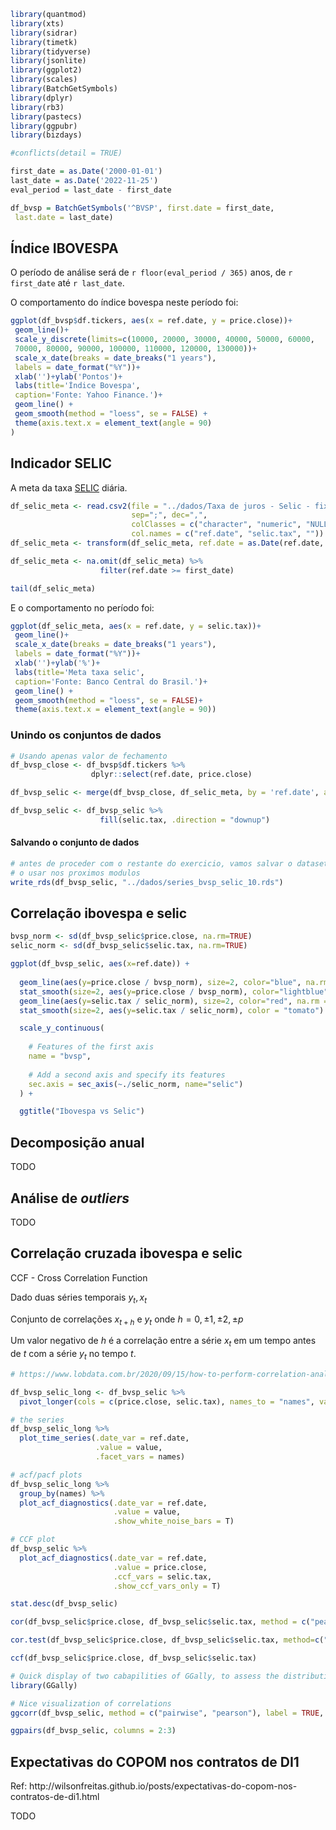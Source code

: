 ```r
library(quantmod)
library(xts)
library(sidrar)
library(timetk)
library(tidyverse)
library(jsonlite)
library(ggplot2)
library(scales)
library(BatchGetSymbols)
library(dplyr)
library(rb3)
library(pastecs)
library(ggpubr)
library(bizdays)

#conflicts(detail = TRUE)
```

```r
first_date = as.Date('2000-01-01')
last_date = as.Date('2022-11-25')
eval_period = last_date - first_date

df_bvsp = BatchGetSymbols('^BVSP', first.date = first_date,
 last.date = last_date)
```

## Índice IBOVESPA

O período de análise será de `r floor(eval_period / 365)` anos, de `r first_date` até `r last_date`.

O comportamento do índice bovespa neste período foi:

```r
ggplot(df_bvsp$df.tickers, aes(x = ref.date, y = price.close))+
 geom_line()+
 scale_y_discrete(limits=c(10000, 20000, 30000, 40000, 50000, 60000,
 70000, 80000, 90000, 100000, 110000, 120000, 130000))+
 scale_x_date(breaks = date_breaks("1 years"),
 labels = date_format("%Y"))+
 xlab('')+ylab('Pontos')+
 labs(title='Índice Bovespa',
 caption='Fonte: Yahoo Finance.')+
 geom_line() +
 geom_smooth(method = "loess", se = FALSE) +
 theme(axis.text.x = element_text(angle = 90)
)
```

## Indicador SELIC

A meta da taxa [SELIC](https://www.bcb.gov.br/estatisticas/grafico/graficoestatistica/metaselic) diária.


```r
df_selic_meta <- read.csv2(file = "../dados/Taxa de juros - Selic - fixada pelo Comitê de Política Monetária.csv",
                           sep=";", dec=",",
                           colClasses = c("character", "numeric", "NULL"),
                           col.names = c("ref.date", "selic.tax", ""))
df_selic_meta <- transform(df_selic_meta, ref.date = as.Date(ref.date,'%d/%m/%Y'))

df_selic_meta <- na.omit(df_selic_meta) %>% 
                    filter(ref.date >= first_date)

tail(df_selic_meta)
```

E o comportamento no período foi:

```r
ggplot(df_selic_meta, aes(x = ref.date, y = selic.tax))+
 geom_line()+
 scale_x_date(breaks = date_breaks("1 years"),
 labels = date_format("%Y"))+
 xlab('')+ylab('%')+
 labs(title='Meta taxa selic',
 caption='Fonte: Banco Central do Brasil.')+
 geom_line() +
 geom_smooth(method = "loess", se = FALSE)+
 theme(axis.text.x = element_text(angle = 90))
```

### Unindo os conjuntos de dados

```r
# Usando apenas valor de fechamento
df_bvsp_close <- df_bvsp$df.tickers %>%
                  dplyr::select(ref.date, price.close)

df_bvsp_selic <- merge(df_bvsp_close, df_selic_meta, by = 'ref.date', all.x = T)

df_bvsp_selic <- df_bvsp_selic %>% 
                    fill(selic.tax, .direction = "downup")
```

#### Salvando o conjunto de dados

```r
# antes de proceder com o restante do exercicio, vamos salvar o dataset para
# o usar nos proximos modulos
write_rds(df_bvsp_selic, "../dados/series_bvsp_selic_10.rds")
```

## Correlação ibovespa e selic

```r
bvsp_norm <- sd(df_bvsp_selic$price.close, na.rm=TRUE)
selic_norm <- sd(df_bvsp_selic$selic.tax, na.rm=TRUE)

ggplot(df_bvsp_selic, aes(x=ref.date)) +
  
  geom_line(aes(y=price.close / bvsp_norm), size=2, color="blue", na.rm = TRUE, alpha=.6) + 
  stat_smooth(size=2, aes(y=price.close / bvsp_norm), color="lightblue") +
  geom_line(aes(y=selic.tax / selic_norm), size=2, color="red", na.rm = TRUE, alpha=.6) +
  stat_smooth(size=2, aes(y=selic.tax / selic_norm), color = "tomato") +

  scale_y_continuous(
    
    # Features of the first axis
    name = "bvsp",
    
    # Add a second axis and specify its features
    sec.axis = sec_axis(~./selic_norm, name="selic")
  ) +

  ggtitle("Ibovespa vs Selic")
```


## Decomposição anual

TODO

## Análise de _outliers_

TODO

## Correlação cruzada ibovespa e selic

CCF - Cross Correlation Function

Dado duas séries temporais $y_t, x_t$

Conjunto de correlações $x_{t+h}$ e $y_t$ onde $h = 0, \pm 1, \pm 2, \pm p$

Um valor negativo de $h$ é a correlação entre a série $x_t$ em um tempo antes de $t$ com a série $y_t$ no tempo $t$.


```r
# https://www.lobdata.com.br/2020/09/15/how-to-perform-correlation-analysis-in-time-series-data-using-r/

df_bvsp_selic_long <- df_bvsp_selic %>% 
  pivot_longer(cols = c(price.close, selic.tax), names_to = "names", values_to = "value")
```

```r
# the series
df_bvsp_selic_long %>% 
  plot_time_series(.date_var = ref.date,
                   .value = value,
                   .facet_vars = names)
```
```r
# acf/pacf plots
df_bvsp_selic_long %>%
  group_by(names) %>% 
  plot_acf_diagnostics(.date_var = ref.date,
                       .value = value,
                       .show_white_noise_bars = T)
```

```r
# CCF plot
df_bvsp_selic %>% 
  plot_acf_diagnostics(.date_var = ref.date,
                       .value = price.close,
                       .ccf_vars = selic.tax,
                       .show_ccf_vars_only = T)
```


```r
stat.desc(df_bvsp_selic)
```


```r
cor(df_bvsp_selic$price.close, df_bvsp_selic$selic.tax, method = c("pearson", "kendall", "spearman"))
```

```r
cor.test(df_bvsp_selic$price.close, df_bvsp_selic$selic.tax, method=c("pearson", "kendall", "spearman"))
```

```r
ccf(df_bvsp_selic$price.close, df_bvsp_selic$selic.tax)
```

```r
# Quick display of two cabapilities of GGally, to assess the distribution and correlation of variables 
library(GGally)

# Nice visualization of correlations
ggcorr(df_bvsp_selic, method = c("pairwise", "pearson"), label = TRUE, label_alpha = TRUE) 
```

```r
ggpairs(df_bvsp_selic, columns = 2:3) 
```

## Expectativas do COPOM nos contratos de DI1

Ref: http://wilsonfreitas.github.io/posts/expectativas-do-copom-nos-contratos-de-di1.html

TODO

